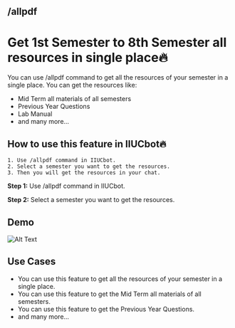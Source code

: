 ## /allpdf
# Get 1st Semester to 8th Semester all resources in single place🔥 

You can use /allpdf command to get all the resources of your semester in a single place. You can get the resources like:
- Mid Term all materials of all semesters
- Previous Year Questions
- Lab Manual
- and many more...

## How to use this feature in IIUCbot🔥

```
1. Use /allpdf command in IIUCbot.
2. Select a semester you want to get the resources.
3. Then you will get the resources in your chat.
```

**Step 1:** Use /allpdf command in IIUCbot.

**Step 2:** Select a semester you want to get the resources.

## Demo

![Alt Text](/resources/all/1.png)

## Use Cases

- You can use this feature to get all the resources of your semester in a single place.
- You can use this feature to get the Mid Term all materials of all semesters.
- You can use this feature to get the Previous Year Questions.
- and many more...